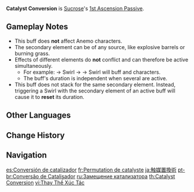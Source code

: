 {{Talent Infobox
|image         = Talent Catalyst Conversion.png
|character     = Sucrose
|type          = 1st Ascension Passive
|info          = When Sucrose triggers a [[Swirl]] effect, all characters in the party with the matching element (excluding Sucrose) have their [[Elemental Mastery]] increased by 50 for 8s.
|utility1      = Party Elemental Mastery
|utility2      = Elemental Reaction Dependent
|utility3      = Party
}}
'''Catalyst Conversion''' is [[Sucrose]]'s [[1st Ascension Passive]].

==Gameplay Notes==
*This buff does '''not''' affect Anemo characters.
*The secondary element can be of any source, like explosive barrels or burning grass.
*Effects of different elements do '''not''' conflict and can therefore be active simultaneously.
**For example: {{Hydro}} → Swirl → {{Pyro}} → Swirl will buff {{Hydro}} and {{Pyro}} characters.
**The buff's duration is independent when several are active.
*This buff does not stack for the same secondary element. Instead, triggering a Swirl with the secondary element of an active buff will cause it to '''reset''' its duration.

==Other Languages==
{{Other Languages
|en      = Catalyst Conversion
|zhs     = 触媒置换术
|zhs_rm  = Chùméi Zhìhuàn Shù
|zht     = 觸媒置換術
|zht_rm  = Chùméi Zhìhuàn Shù
|zh_tl   = Catalyst Conversion
|ja      = 触媒置換術
|ja_rm   = Shokubai Chikanjutsu{{Assumed}}
|ja_tl   = Catalyst Substitution Technique
|ko      = 촉매 치환술
|ko_rm   = Chokmae Chihwansul
|ko_tl   = Catalyst Substitution Technique
|es      = Conversión de catalizador
|es_tl   = Conversion of Catalyst
|fr      = Permutation de catalyste
|fr_tl   = Catalyst Permutation
|ru      = Замещение катализатора
|ru_tl   = Catalyst Substitution
|th      = Catalyst Conversion
|vi      = Thay Thế Xúc Tác
|vi_tl   = Catalyst Replacement
|de      = Katalysatorenkonversion
|de_tl   = Catalyst Conversion
|id      = Catalyst Conversion
|pt      = Conversão de Catalisador
|pt_tl   = 
|tr      = Katalizör Dönüşümü
|tr_tl   = Catalyst Conversion
|it      = Conversione del catalizzatore
|it_tl   = Catalyst Conversion
}}

==Change History==
{{Change History|1.0}}

==Navigation==
{{Talent Navbox|Sucrose}}

[[es:Conversión de catalizador]]
[[fr:Permutation de catalyste]]
[[ja:触媒置換術]]
[[pt-br:Conversão de Catalisador]]
[[ru:Замещение катализатора]]
[[th:Catalyst Conversion]]
[[vi:Thay Thế Xúc Tác]]